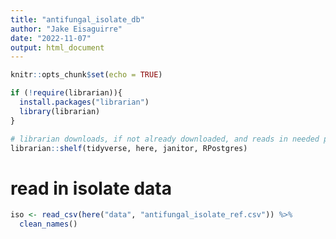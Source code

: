 ```yaml
---
title: "antifungal_isolate_db"
author: "Jake Eisaguirre"
date: "2022-11-07"
output: html_document
---
```


```r
knitr::opts_chunk$set(echo = TRUE)

if (!require(librarian)){
  install.packages("librarian")
  library(librarian)
}

# librarian downloads, if not already downloaded, and reads in needed packages
librarian::shelf(tidyverse, here, janitor, RPostgres)
```

# read in isolate data
```r

iso <- read_csv(here("data", "antifungal_isolate_ref.csv")) %>% 
  clean_names()

```

